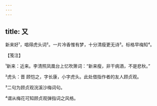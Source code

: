 ```yaml
---
---
---
```

title: 又
---







新来好¹，唱得虎头词²。一片冷香惟有梦，十分清瘦更无诗³。标格早梅知⁴。





【笺注】


¹新来：近来。李清照凤凰台上忆吹箫词：“新来瘦，非干病酒，不是悲秋。”

²虎头：晋 顾恺之，字长康，小字虎头。此处借指作者的友人顾贞观。

³二句为顾贞观浣溪沙梅词句。

⁴谓从梅花可知顾贞观弹指词之风格。